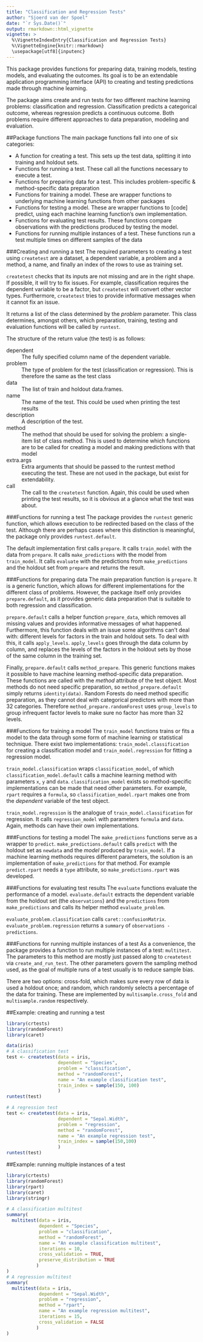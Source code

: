 ```yaml
---
title: "Classification and Regression Tests"
author: "Sjoerd van der Spoel"
date: "`r Sys.Date()`"
output: rmarkdown::html_vignette
vignette: >
  %\VignetteIndexEntry{Classification and Regression Tests}
  %\VignetteEngine{knitr::rmarkdown}
  \usepackage[utf8]{inputenc}
---
```


This package provides functions for preparing data, training models, testing models, and evaluating the outcomes. Its goal is to be an extendable application programming interface (API) to creating and testing predictions made through machine learning. 

The package aims create and run tests for two different machine learning problems: classification and regression. Classification predicts a categorical outcome, whereas regression predicts a continuous outcome. Both problems require different approaches to data preparation, modeling and evaluation. 

##Package functions
The main package functions fall into one of six categories:

 * A function for creating a test. This sets up the test data, splitting it into training and holdout sets.
 * Functions for running a test. These call all the functions necessary to execute a test.
 * Functions for preparing data for a test. This includes problem-specific & method-specific data preparation
 * Functions for training a model. These are wrapper functions to underlying machine learning functions from other packages
 * Functions for testing a model. These are wrapper functions to [code] predict, using each machine learning function's own implementation. 
 * Functions for evaluating test results. These functions compare observations with the predictions produced by testing the model.
 * Functions for running multiple instances of a test. These functions run a test multiple times on different samples of the data

###Creating and running a test
The required parameters to creating a test using `createtest` are a dataset, a dependent variable, a problem and a method, a name, and finally an index of the rows to use as training set. 

`createtest` checks that its inputs are not missing and are in the right shape. If possible, it will try to fix issues. For example, classification requires the dependent variable to be a factor, but `createtest` will convert other vector types. Furthermore, `createtest` tries to provide informative messages when it cannot fix an issue.

It returns a list of the class determined by the _problem_ parameter. This class determines, amongst others, which preparation, training, testing and evaluation functions will be called by `runtest`. 

The structure of the return value (the test) is as follows:

dependent
  : The fully specified column name of the dependent variable.

problem
  : The type of problem for the test (classification or regression). This is therefore the same as the test class

data 
  : The list of train and holdout data.frames.

name
  : The name of the test. This could be used when printing the test results

description
  : A description of the test.

method
  : The method that should be used for solving the problem: a single-item list of class method. This is used to determine which functions are to be called for creating a model and making predictions with that model

extra.args
  : Extra arguments that should be passed to the runtest method executing the test. These are not used in the package, but exist for extendability.

call
  : The call to the `createtest` function. Again, this could be used when printing the test results, so it is obvious at a glance what the test was about.

###Functions for running a test
The package provides the `runtest` generic function, which allows execution to be redirected based on the class of the test. Although there are perhaps cases where this distinction is meaningful, the package only provides `runtest.default`.

The default implementation first calls `prepare`. It calls `train_model` with the data from `prepare`. It calls `make_predictions` with the model from `train_model`. It calls `evaluate` with the predictions from `make_predictions` and the holdout set from `prepare` and returns the result.

###Functions for preparing data
The main preparation function is `prepare`. It is a generic function, which allows for different implementations for the different class of problems. However, the package itself only provides `prepare.default`, as it provides generic data preparation that is suitable to both regression and classification.

`prepare.default` calls a helper function `prepare_data`, which removes all missing values and provides informative messages of what happened. Furthermore, this function deals with an issue some algorithms can't deal with: different levels for factors in the train and holdout sets. To deal with this, it calls `apply_levels`. `apply_levels` goes through the data column by column, and replaces the levels of the factors in the holdout sets by those of the same column in the training set.

Finally, `prepare.default` calls `method_prepare`. This generic functions makes it possible to have machine learning method-specific data preparation. These functions are called with the _method_ attribute of the test object. Most methods do not need specific preparation, so `method_prepare.default` simply returns `identity(data)`. Random Forests do need method specific preparation, as they cannot deal with categorical predictors with more than 32 categories. Therefore `method_prepare.randomForest` uses `group_levels` to group infrequent factor levels to make sure no factor has more than 32 levels. 

###Functions for training a model
The `train_model` functions trains or fits a model to the data through some form of machine learning or statistical technique. There exist two implementations: `train_model.classification` for creating a classification model and `train_model.regression` for fitting a regression model. 

`train_model.classification` wraps `classification_model`, of which `classification_model.default` calls a machine learning method with parameters `x`, `y` and `data`. `classification_model` exists so method-specific implementations can be made that need other parameters. For example, `rpart` requires a `formula`, so `classification_model.rpart` makes one from the _dependent_ variable of the test object.

`train_model.regression` is the analogue of `train_model.classification` for regression. It calls `regression_model` with parameters `formula` and `data`. Again, methods can have their own implementations.

###Functions for testing a model
The `make_predictions` functions serve as a wrapper to `predict`. `make_predictions.default` calls `predict` with the holdout set as `newdata` and the _model_ produced by `train_model`. If a machine learning methods requires different parameters, the solution is an implementation of `make_predictions` for that method. For example `predict.rpart` needs a `type` attribute, so `make_predictions.rpart` was developed.

###Functions for evaluating test results
The `evaluate` functions evaluate the performance of a model. `evaluate.default` extracts the dependent variable from the holdout set (the `observations`) and the `predictions` from `make_predictions` and calls its helper method `evaluate_problem`.

`evaluate_problem.classification` calls `caret::confusionMatrix`. `evaluate_problem.regression` returns a `summary` of `observations - predictions`.

###Functions for running multiple instances of a test
As a convenience, the package provides a function to run multiple instances of a test: `multitest`. The parameters to this method are mostly just passed along to `createtest` via `create_and_run_test`. The other parameters govern the sampling method used, as the goal of multiple runs of a test usually is to reduce sample bias. 

There are two options: cross-fold, which makes sure every row of data is used a holdout once; and random, which randomly selects a percentage of the data for training. These are implemented by `multisample.cross_fold` and `multisample.random` respectively.

##Example: creating and running a test
```r
library(crtests)
library(randomForest)
library(caret)

data(iris)
# A classification test
test <- createtest(data = iris, 
                   dependent = "Species",
                   problem = "classification",
                   method = "randomForest",
                   name = "An example classification test",
                   train_index = sample(150, 100)
                   )
runtest(test)

# A regression test
test <- createtest(data = iris,
                   dependent = "Sepal.Width",
                   problem = "regression",
                   method = "randomForest",
                   name = "An example regression test",
                   train_index = sample(150,100)
                   )
runtest(test)

```

##Example: running multiple instances of a test
```r
library(crtests)
library(randomForest)
library(rpart)
library(caret)
library(stringr)

# A classification multitest
summary(
  multitest(data = iris,
            dependent = "Species",
            problem = "classification",
            method = "randomForest",
            name = "An example classification multitest",
            iterations = 10,
            cross_validation = TRUE,
            preserve_distribution = TRUE
           )
)
# A regression multitest
summary(
  multitest(data = iris,
            dependent = "Sepal.Width",
            problem = "regression",
            method = "rpart",
            name = "An example regression multitest",
            iterations = 15,
            cross_validation = FALSE
           )
)
```

